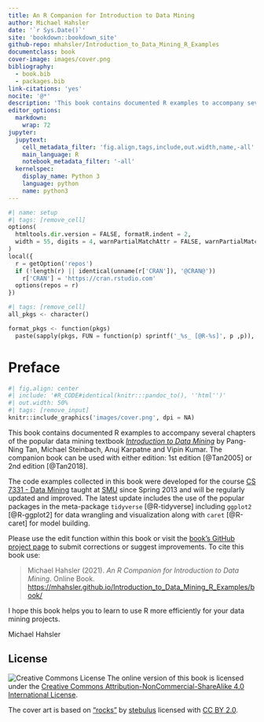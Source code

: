 ```yaml
---
title: An R Companion for Introduction to Data Mining
author: Michael Hahsler
date: '`r Sys.Date()`'
site: 'bookdown::bookdown_site'
github-repo: mhahsler/Introduction_to_Data_Mining_R_Examples
documentclass: book
cover-image: images/cover.png
bibliography:
  - book.bib
  - packages.bib
link-citations: 'yes'
nocite: '@*'
description: 'This book contains documented R examples to accompany several chapters of the popular data mining textbook _Introduction to Data Mining_ by Pang-Ning Tan, Michael Steinbach and Vipin Kumar.'
editor_options:
  markdown:
    wrap: 72
jupyter:
  jupytext:
    cell_metadata_filter: 'fig.align,tags,include,out.width,name,-all'
    main_language: R
    notebook_metadata_filter: '-all'
  kernelspec:
    display_name: Python 3
    language: python
    name: python3
---
```


```python
#| name: setup
#| tags: [remove_cell]
options(
  htmltools.dir.version = FALSE, formatR.indent = 2,
  width = 55, digits = 4, warnPartialMatchAttr = FALSE, warnPartialMatchDollar = FALSE
)
local({
  r = getOption('repos')
  if (!length(r) || identical(unname(r['CRAN']), '@CRAN@'))
    r['CRAN'] = 'https://cran.rstudio.com' 
  options(repos = r)
})
```

```python
#| tags: [remove_cell]
all_pkgs <- character()

format_pkgs <- function(pkgs)
  paste(sapply(pkgs, FUN = function(p) sprintf('_%s_ [@R-%s]', p ,p)), collapse = ', ')
```

# Preface {.unnumbered}

```python
#| fig.align: center
#| include: '#R_CODE#identical(knitr:::pandoc_to(), ''html'')'
#| out.width: 50%
#| tags: [remove_input]
knitr::include_graphics('images/cover.png', dpi = NA)
```

This book contains documented R examples to accompany several chapters
of the popular data mining textbook [*Introduction to Data
Mining*](https://www-users.cs.umn.edu/~kumar001/dmbook/) by Pang-Ning
Tan, Michael Steinbach, Anuj Karpatne and Vipin Kumar. The companion
book can be used with either edition: 1st edition [@Tan2005] or 2nd
edition [@Tan2018].

The code examples collected in this book were developed for the course
[CS 7331 - Data Mining](http://michael.hahsler.net/SMU/EMIS7331) taught
at [SMU](http://www.smu.edu) since Spring 2013 and will be regularly
updated and improved. The latest update includes the use of the popular
packages in the meta-package `tidyverse` [@R-tidyverse] including
`ggplot2` [@R-ggplot2] for data wrangling and visualization along with
`caret` [@R-caret] for model building.

Please use the edit function within this book or visit the [book's
GitHub project
page](https://github.com/mhahsler/Introduction_to_Data_Mining_R_Examples)
to submit corrections or suggest improvements. To cite this book use:

> Michael Hahsler (2021). *An R Companion for Introduction to Data
> Mining.* Online Book.
> <https://mhahsler.github.io/Introduction_to_Data_Mining_R_Examples/book/>

I hope this book helps you to learn to use R more efficiently for your
data mining projects.

Michael Hahsler

## License {.unnumbered}

![Creative Commons License](images/by-nc-sa.png) The online version of
this book is licensed under the [Creative Commons
Attribution-NonCommercial-ShareAlike 4.0 International
License](http://creativecommons.org/licenses/by-nc-sa/4.0/).

The cover art is based on
["rocks"](https://www.flickr.com/photos/69017177@N00/5063131410) by
[stebulus](https://www.flickr.com/photos/69017177@N00) licensed with [CC
BY
2.0](https://creativecommons.org/licenses/by/2.0/?ref=ccsearch&atype=rich).

